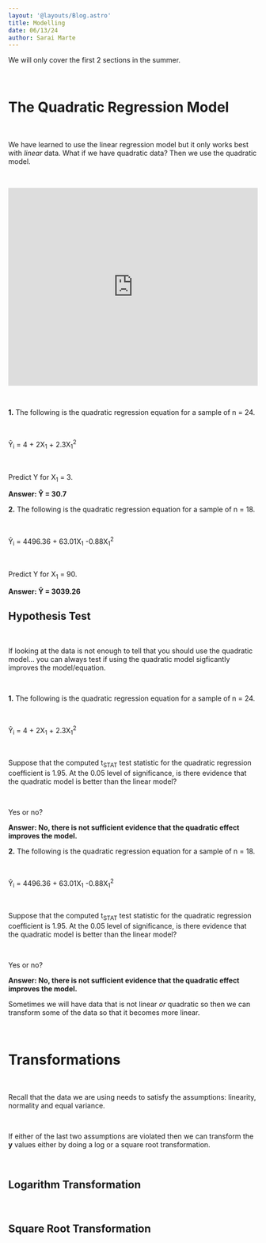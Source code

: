 ```yaml
---
layout: '@layouts/Blog.astro'
title: Modelling 
date: 06/13/24
author: Sarai Marte
---
```



We will only cover the first 2 sections in the summer.

&nbsp;&nbsp;&nbsp;&nbsp;

# The Quadratic Regression Model

&nbsp;&nbsp;&nbsp;&nbsp;

We have learned to use the linear regression model but it only works best with *linear* data. What if we have quadratic data? Then we use the quadratic model. 

&nbsp;&nbsp;&nbsp;&nbsp;

<iframe width="100%" height="400" src="https://www.youtube.com/embed/ctK9Y9JybVg?si=Z8vrM5XPiO7lKy_J" title="YouTube video player" frameborder="0" allow="accelerometer; autoplay; clipboard-write; encrypted-media; gyroscope; picture-in-picture; web-share" referrerpolicy="strict-origin-when-cross-origin" allowfullscreen></iframe>

&nbsp;&nbsp;&nbsp;&nbsp;

**1.** The following is the quadratic regression equation for a sample of n = 24.

&nbsp;&nbsp;&nbsp;&nbsp;

Ŷ<sub>i</sub> = 4 + 2X<sub>1</sub> + 2.3X<sub>1</sub><sup>2</sup>

&nbsp;&nbsp;&nbsp;&nbsp;

Predict Y for X<sub>1</sub> = 3. 

<Solution>

**Answer: Ŷ = 30.7**

</Solution>

**2.** The following is the quadratic regression equation for a sample of n = 18.

&nbsp;&nbsp;&nbsp;&nbsp;

Ŷ<sub>i</sub> = 4496.36 + 63.01X<sub>1</sub> -0.88X<sub>1</sub><sup>2</sup>

&nbsp;&nbsp;&nbsp;&nbsp;

Predict Y for X<sub>1</sub> = 90. 

<Solution>

**Answer: Ŷ = 3039.26**

</Solution>

## Hypothesis Test

&nbsp;&nbsp;&nbsp;&nbsp;

If looking at the data is not enough to tell that you should use the quadratic model... you can always test if using the quadratic model sigficantly improves the model/equation.

&nbsp;&nbsp;&nbsp;&nbsp;

**1.** The following is the quadratic regression equation for a sample of n = 24.

&nbsp;&nbsp;&nbsp;&nbsp;

Ŷ<sub>i</sub> = 4 + 2X<sub>1</sub> + 2.3X<sub>1</sub><sup>2</sup>

&nbsp;&nbsp;&nbsp;&nbsp;

Suppose that the computed t<sub>STAT</sub> test statistic for the quadratic regression coefficient is 1.95. At the 0.05 level of significance, is there evidence that the quadratic model is better than the linear model?  

&nbsp;&nbsp;&nbsp;&nbsp;

Yes or no?

<Solution>

**Answer: No, there is not sufficient evidence that the quadratic effect improves the model.**

</Solution>

**2.** The following is the quadratic regression equation for a sample of n = 18.

&nbsp;&nbsp;&nbsp;&nbsp;

Ŷ<sub>i</sub> = 4496.36 + 63.01X<sub>1</sub> -0.88X<sub>1</sub><sup>2</sup>

&nbsp;&nbsp;&nbsp;&nbsp;

Suppose that the computed t<sub>STAT</sub> test statistic for the quadratic regression coefficient is 1.95. At the 0.05 level of significance, is there evidence that the quadratic model is better than the linear model?  

&nbsp;&nbsp;&nbsp;&nbsp;

Yes or no?

<Solution>

**Answer: No, there is not sufficient evidence that the quadratic effect improves the model.**

</Solution>

Sometimes we will have data that is not linear *or* quadratic so then we can transform some of the data so that it becomes more linear. 

&nbsp;&nbsp;&nbsp;&nbsp;

# Transformations

&nbsp;&nbsp;&nbsp;&nbsp;

Recall that the data we are using needs to satisfy the assumptions: linearity, normality and equal variance.

&nbsp;&nbsp;&nbsp;&nbsp;

If either of the last two assumptions are violated then we can transform the **y** values either by doing a log or a square root transformation.

&nbsp;&nbsp;&nbsp;&nbsp;

## Logarithm Transformation 

&nbsp;&nbsp;&nbsp;&nbsp;

## Square Root Transformation 


